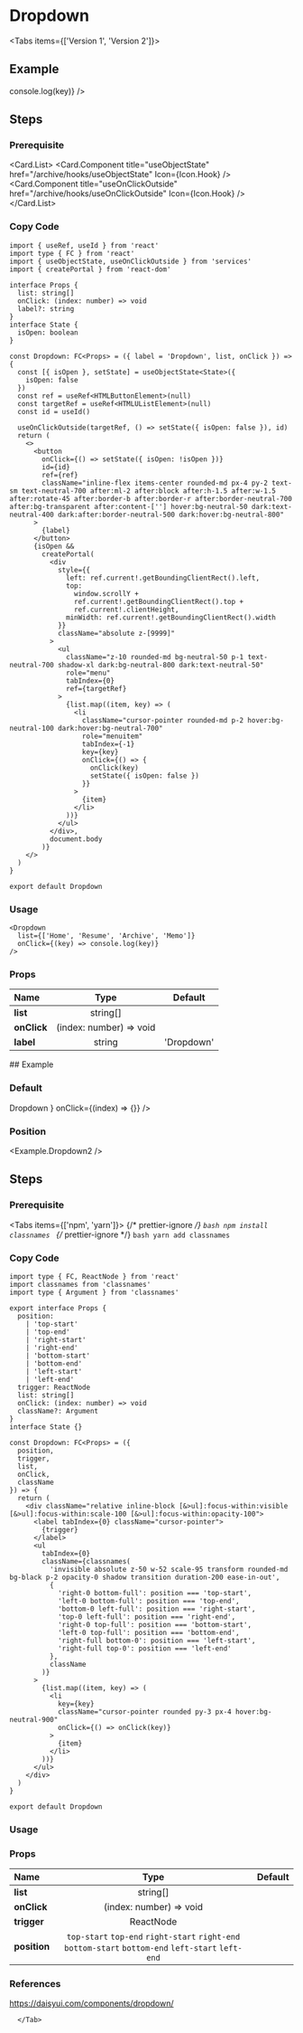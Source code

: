 
<BackTop />

# Dropdown

<Tabs items={['Version 1', 'Version 2']}>
  <Tab>
## Example

<div className="mt-4">
  <Dropdown
    list={['Home', 'Resume', 'Archive', 'Memo']}
    onClick={(key) => console.log(key)}
  />
</div>

## Steps

<div className='steps'>

### Prerequisite

<Card.List>
  <Card.Component
    title="useObjectState"
    href="/archive/hooks/useObjectState"
    Icon={Icon.Hook}
  />
  <Card.Component
    title="useOnClickOutside"
    href="/archive/hooks/useOnClickOutside"
    Icon={Icon.Hook}
  />
</Card.List>

### Copy Code

```tsx filename="components/Dropdown/index.tsx"
import { useRef, useId } from 'react'
import type { FC } from 'react'
import { useObjectState, useOnClickOutside } from 'services'
import { createPortal } from 'react-dom'

interface Props {
  list: string[]
  onClick: (index: number) => void
  label?: string
}
interface State {
  isOpen: boolean
}

const Dropdown: FC<Props> = ({ label = 'Dropdown', list, onClick }) => {
  const [{ isOpen }, setState] = useObjectState<State>({
    isOpen: false
  })
  const ref = useRef<HTMLButtonElement>(null)
  const targetRef = useRef<HTMLUListElement>(null)
  const id = useId()

  useOnClickOutside(targetRef, () => setState({ isOpen: false }), id)
  return (
    <>
      <button
        onClick={() => setState({ isOpen: !isOpen })}
        id={id}
        ref={ref}
        className="inline-flex items-center rounded-md px-4 py-2 text-sm text-neutral-700 after:ml-2 after:block after:h-1.5 after:w-1.5 after:rotate-45 after:border-b after:border-r after:border-neutral-700 after:bg-transparent after:content-[''] hover:bg-neutral-50 dark:text-neutral-400 dark:after:border-neutral-500 dark:hover:bg-neutral-800"
      >
        {label}
      </button>
      {isOpen &&
        createPortal(
          <div
            style={{
              left: ref.current!.getBoundingClientRect().left,
              top:
                window.scrollY +
                ref.current!.getBoundingClientRect().top +
                ref.current!.clientHeight,
              minWidth: ref.current!.getBoundingClientRect().width
            }}
            className="absolute z-[9999]"
          >
            <ul
              className="z-10 rounded-md bg-neutral-50 p-1 text-neutral-700 shadow-xl dark:bg-neutral-800 dark:text-neutral-50"
              role="menu"
              tabIndex={0}
              ref={targetRef}
            >
              {list.map((item, key) => (
                <li
                  className="cursor-pointer rounded-md p-2 hover:bg-neutral-100 dark:hover:bg-neutral-700"
                  role="menuitem"
                  tabIndex={-1}
                  key={key}
                  onClick={() => {
                    onClick(key)
                    setState({ isOpen: false })
                  }}
                >
                  {item}
                </li>
              ))}
            </ul>
          </div>,
          document.body
        )}
    </>
  )
}

export default Dropdown
```

### Usage

```tsx
<Dropdown
  list={['Home', 'Resume', 'Archive', 'Memo']}
  onClick={(key) => console.log(key)}
/>
```

</div>

### Props

| Name                    |          Type           |  Default   |
| :---------------------- | :---------------------: | :--------: |
| **list**<Required />    |        string[]         |            |
| **onClick**<Required /> | (index: number) => void |            |
| **label**               |         string          | 'Dropdown' |

  </Tab>

  <Tab>
## Example

### Default

<div className="mt-4">
  <Dropdown2
    position="bottom-end"
    list={['Apple', 'Amazon', 'Microsoft', 'Tesla']}
    trigger={
      <span className="rounded-md border border-neutral-300 px-4 py-2 text-neutral-700 dark:border-neutral-700 dark:text-neutral-400">
        Dropdown
      </span>
    }
    onClick={(index) => {}}
  />
</div>

### Position

<Example.Dropdown2 />

## Steps

<div className="steps">

### Prerequisite

<Tabs items={['npm', 'yarn']}>
  {/* prettier-ignore */}
  <Tab>
    ```bash
    npm install classnames
    ```
    </Tab>
  {/* prettier-ignore */}
  <Tab>
    ```bash
    yarn add classnames
    ```
</Tab>
</Tabs>

### Copy Code

```tsx filename="components/Dropdown/index.tsx"
import type { FC, ReactNode } from 'react'
import classnames from 'classnames'
import type { Argument } from 'classnames'

export interface Props {
  position:
    | 'top-start'
    | 'top-end'
    | 'right-start'
    | 'right-end'
    | 'bottom-start'
    | 'bottom-end'
    | 'left-start'
    | 'left-end'
  trigger: ReactNode
  list: string[]
  onClick: (index: number) => void
  className?: Argument
}
interface State {}

const Dropdown: FC<Props> = ({
  position,
  trigger,
  list,
  onClick,
  className
}) => {
  return (
    <div className="relative inline-block [&>ul]:focus-within:visible [&>ul]:focus-within:scale-100 [&>ul]:focus-within:opacity-100">
      <label tabIndex={0} className="cursor-pointer">
        {trigger}
      </label>
      <ul
        tabIndex={0}
        className={classnames(
          'invisible absolute z-50 w-52 scale-95 transform rounded-md bg-black p-2 opacity-0 shadow transition duration-200 ease-in-out',
          {
            'right-0 bottom-full': position === 'top-start',
            'left-0 bottom-full': position === 'top-end',
            'bottom-0 left-full': position === 'right-start',
            'top-0 left-full': position === 'right-end',
            'right-0 top-full': position === 'bottom-start',
            'left-0 top-full': position === 'bottom-end',
            'right-full bottom-0': position === 'left-start',
            'right-full top-0': position === 'left-end'
          },
          className
        )}
      >
        {list.map((item, key) => (
          <li
            key={key}
            className="cursor-pointer rounded py-3 px-4 hover:bg-neutral-900"
            onClick={() => onClick(key)}
          >
            {item}
          </li>
        ))}
      </ul>
    </div>
  )
}

export default Dropdown
```

### Usage

</div>

### Props

| Name                     |                                                Type                                                 | Default |
| :----------------------- | :-------------------------------------------------------------------------------------------------: | :-----: |
| **list**<Required />     |                                              string[]                                               |         |
| **onClick**<Required />  |                                       (index: number) => void                                       |         |
| **trigger**<Required />  |                                              ReactNode                                              |         |
| **position**<Required /> | `top-start` `top-end` `right-start` `right-end` `bottom-start` `bottom-end` `left-start` `left-end` |         |

### References

https://daisyui.com/components/dropdown/

      </Tab>

  </Tabs>

<Comment />
